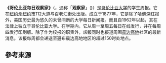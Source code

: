 {{Infobox newspaper
| name = 哥伦比亚每日观察家
| image = 
| type = [[周报|周报]]
| owners = [http://www.specpublishing.com 观察者出版有限公司 Spectator Publishing Company, Inc.]
| format = [[大报|大报]]
| chiefeditor = Caroline Chiu
| maneditor = Ben Libman
| publisher = Rachit Mohan
| foundation = 1877
| circulation = 8,000<ref>[http://dynamodata.fdncenter.org/990s/990search/990.php?ein=131975005&yr=200712&rt=990&t9=A, Page 20]{{dead link|date=2018年2月 |bot=InternetArchiveBot |fix-attempted=yes }}</ref>
| headquarters = [[纽约州|纽约州]][[纽约市|纽约市]]
| website = {{URL|www.columbiaspectator.com}}
}}

'''《哥伦比亚每日观察家》'''（''{{lang-en|Columbia Daily Spectator}}''，通称「'''观察家'''」(''{{lang|en|Spec}}'')）是[[哥伦比亚大学|哥伦比亚大学]]的学生周报。它在[[纽约州|纽约州]][[纽约市|纽约市]]112大道与百老汇街处出版。成立于1877年，它是除了哈佛深红报外，美国历史最为悠久的未曾间断的大学每日新闻报。而且自1962年以起，其在法律上独立于哥伦比亚大学。在学期内，它从周一至周五每日在线发行，并在每周四发行印刷版。除了作为校报的职责外，該報同时也报道周围[[晨边高地|晨边高地]]社区的最新消息。该报每周都会递送至遍布晨边高地地区的超过150时处地点。

== 參考來源 ==
{{reflist}}

{{university-stub}}